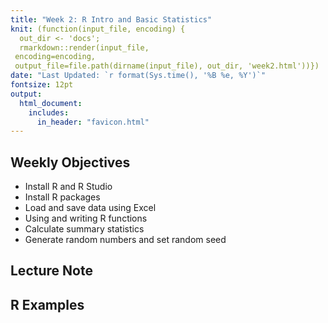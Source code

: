 ```yaml
---
title: "Week 2: R Intro and Basic Statistics"
knit: (function(input_file, encoding) {
  out_dir <- 'docs';
  rmarkdown::render(input_file,
 encoding=encoding,
 output_file=file.path(dirname(input_file), out_dir, 'week2.html'))})
date: "Last Updated: `r format(Sys.time(), '%B %e, %Y')`"
fontsize: 12pt
output: 
  html_document:
    includes:
      in_header: "favicon.html"
---
```


## Weekly Objectives

  * Install R and R Studio
  * Install R packages
  * Load and save data using Excel
  * Using and writing R functions
  * Calculate summary statistics
  * Generate random numbers and set random seed
  
## Lecture Note

## R Examples
